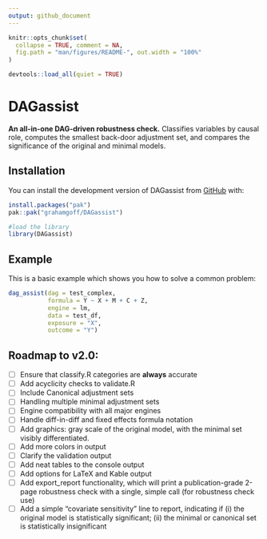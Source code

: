 ```yaml
---
output: github_document
---
```


<!-- README.md is generated from README.Rmd. Please edit that file -->

```r
knitr::opts_chunk$set(
  collapse = TRUE, comment = NA,
  fig.path = "man/figures/README-", out.width = "100%"
)

devtools::load_all(quiet = TRUE)
```

# DAGassist

<!-- badges: start -->
<!-- badges: end -->

**An all-in-one DAG-driven robustness check.**
Classifies variables by causal role, computes the smallest back-door adjustment set, and compares the significance of the original and minimal models.


## Installation

You can install the development version of DAGassist from [GitHub](https://github.com/) with:

``` r
install.packages("pak")
pak::pak("grahamgoff/DAGassist")

#load the library
library(DAGassist) 
```

## Example

This is a basic example which shows you how to solve a common problem:

```r
dag_assist(dag = test_complex, 
           formula = Y ~ X + M + C + Z,
           engine = lm,
           data = test_df, 
           exposure = "X",
           outcome = "Y")
```

## Roadmap to v2.0:

- [ ] Ensure that classify.R categories are **always** accurate
- [ ] Add acyclicity checks to validate.R
- [ ] Include Canonical adjustment sets
- [ ] Handling multiple minimal adjustment sets
- [ ] Engine compatibility with all major engines
- [ ] Handle diff-in-diff and fixed effects formula notation
- [ ] Add graphics: gray scale of the original model, with the minimal set visibly          differentiated.
- [ ] Add more colors in output
- [ ] Clarify the validation output
- [ ] Add neat tables to the console output
- [ ] Add options for LaTeX and Kable output
- [ ] Add export_report functionality, which will print a publication-grade 2-page robustness check with a single, simple call (for robustness check use)
- [ ] Add a simple "covariate sensitivity" line to report, indicating if (i) the original model is statistically significant; (ii) the minimal or canonical set is statistically insignificant